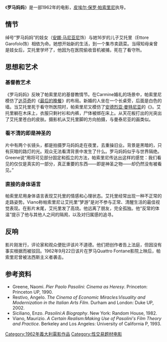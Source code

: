 {{Infobox Film
| name           = Mamma Roma
| image          = 
| caption        = 
| director       = [[皮埃尔·保罗·帕索里尼|皮埃尔·保罗·帕索里尼]]
| producer       = [[阿尔弗雷多·比尼|阿尔弗雷多·比尼]]
| writer         = [[皮埃尔·保罗·帕索里尼|皮埃尔·保罗·帕索里尼]]
| starring       = [[安娜·马尼亚尼|安娜·马尼亚尼]]<br />Ettore Garofolo
| music          = 
| cinematography = Tonino Delli Colli
| editing        = Nino Baragli
| distributor    = 
| released       = 1962年8月31日 ([[Venice_Film_Festival|Venice Film Festival]]) (首映)
| runtime        = 106分
| country        = [[意大利|意大利]]
| language       = 意大利语
| budget         = 
| preceded_by    = 
| followed_by    = 
}}
《'''罗马妈妈'''》是一部1962年的电影，[[皮埃尔·保罗·帕索里尼|皮埃尔·保罗·帕索里尼]]执导。

== 情节 ==
绰号“罗马妈妈”的妓女（[[安娜·马尼亚尼|安娜·马尼亚尼]]饰）与她16岁的儿子艾托里（Ettore Garofolo饰）相依为命。她想开始新的生活，到一个集市卖蔬菜。当得知母亲曾是妓女后，艾托里学坏了，他因为在医院偷收音机被捕，死在了看守所。

== 思想和艺术 ==
=== 基督教艺术 ===
《罗马妈妈》反映了帕索里尼的基督教情节。在Carmine婚礼的场景中，帕索里尼模仿了[[达芬奇|达芬奇]]的《[[最后的晚餐|最后的晚餐]]》的布局。新婚的人坐在一个长桌旁，后面是白色的墙。当艾托里死于看守所医院时，帕索里尼又模仿了[[安德烈亚·曼特尼亚|安德烈亚·曼特尼亚]]的《{{tsl|en|Lamentation of Christ (Mantegna)|哀悼死去的基督}}》。艾托里躺在木床上，衣服只剩衬衫和内裤，尸体被绑在床上。从天花板打出的光突出了艾托里苍白的皮肤。摄影机从艾托里脚的方向拍摄，与曼泰尼亚的画类似。

=== 看不清的即是神圣的 ===
片中有两个长镜头，都是拍摄罗马妈妈走在夜里，去重操旧业。背景是黑暗的，只有灰暗的路灯的光。观众无法看清背景中发生了什么。罗马妈妈似乎与世界隔绝。Greene说“用将可见部分固定和孤立的方法，帕索里尼传达出这样的感觉：我们看见的仅仅是真实的一部分，真正重要的东西——即是神圣之物——却仍然没有被看见。”

=== 直接的身体语言 ===
帕索里尼用身体语言表现艾托里的情感和心理状态。艾托里经常出现一种不正常的走路姿势。Viano称帕索里尼让艾托里“梦游”是对不参与正常、清醒生活的最佳视觉表现。在影片末尾，艾托里发了高烧。他远离了朋友，完全孤独。他“反常的体温”提示了他与其他人之间的隔阂，以及对归属感的追寻。

== 反响 ==
影片刚发行，评论家和观众便批评该片不道德。他们把创作者告上法庭，但因没有事实根据而被驳回。1962年9月22日该片在罗马Quattro Fontane影院上映后，帕索里尼曾被法西斯主义者袭击。

== 参考资料 ==
* Greene, Naomi. ''Pier Paolo Pasolini: Cinema as Heresy''. Princeton: Princeton UP, 1990.
* Restivo, Angelo. ''The Cinema of Economic Miracles:Visuality and Modernization in the Italian Arts Film''. Durham and London: Duke UP, 2002. 
* Siciliano, Enzo. ''Pasolini:A Biography''. New York: Random House, 1982. 
* Viano, Maurizio. ''A Certain Realism:Making Use of Pasolini's Film Theory and Practice''. Berkeley and Los Angeles: University of California P, 1993.

{{Authority control}}
[[Category:1962年義大利電影作品|Category:1962年義大利電影作品]]
[[Category:性交易题材电影|Category:性交易题材电影]]
